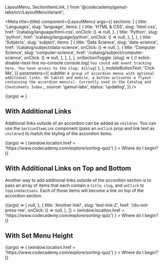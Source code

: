   LayoutMenu,
  SectionItemLink,
} from '@codecademy/gamut-labs/src/LayoutMenuVariant';

<Meta
  title={title}
  component={LayoutMenu}
  args={{
    sections: [
      {
        title: 'Languages',
        slug: 'language',
        items: [
          {
            title: 'HTML & CSS',
            slug: 'html-css',
            href: '/catalog/language/html-css',
            onClick: () => null,
          },
          {
            title: 'Python',
            slug: 'python',
            href: '/catalog/language/python',
            onClick: () => null,
          },
        ],
      },
      {
        title: 'Subjects',
        slug: 'subject',
        items: [
          {
            title: 'Data Science',
            slug: 'data-science',
            href: '/catalog/subject/data-science',
            onClick: () => null,
          },
          {
            title: 'Computer Science',
            slug: 'computer-science',
            href: '/catalog/subject/computer-science',
            onClick: () => null,
          },
        ],
      },
    ],
    onSectionToggle: (slug) => {
      // eslint-disable-next-line no-console
      console.log(
        `You could add event tracking here. You have access to the slug: ${slug}`
      );
    },
    mobileButtonText: 'Click Me',
  }}
  parameters={{
    subtitle: `A group of accordion menus with optional additional links. On tablet and mobile, a button activates a flyout containing the accordion menu(s). Currently used in the Catalog and Cheatsheets Index.`,
    source: 'gamut-labs',
    status: 'updating',
  }}
/>

<Canvas>
  <Story name="LayoutMenu">{(args) => <LayoutMenu {...args} />}</Story>
</Canvas>

<PropsTable story="LayoutMenu" />

## With Additional Links

Additional links outside of an accordion can be added as `children`. You can use the `SectionItemLink` component (pass an `onClick` prop and link text as `children`) to match the styling of the accordion items.

<Canvas>
  <Story name="With Additional Links">
    {(args) => (
      <LayoutMenu {...args}>
        <Box py={16}>
          <SectionItemLink
            onClick={() =>
              (window.location.href =
                'https://www.codecademy.com/explore/sorting-quiz')
            }
          >
            Where do I begin?
          </SectionItemLink>
        </Box>
      </LayoutMenu>
    )}
  </Story>
</Canvas>

## With Additional Links on Top and Bottom

Another way to add additional links outside of the accordion section is to pass an array of items that each contain a `title`, `slug`, and `onClick` to `topLinkSections`. Each of these items will become a link on top of the accordion section.

<Canvas>
  <Story name="With Additional Links on Top and Bottom">
    {(args) => (
      <LayoutMenu
        {...args}
        selectedItem="top-link"
        topLinkSections={[
          {
            title: 'A top link!',
            slug: 'top-link',
            href: '/not-a-real-link',
            onClick: () => null,
          },
          {
            title: 'Another link!',
            slug: 'test-link-2',
            href: '/do-not-press-me',
            onClick: () => null,
          },
        ]}
      >
        <Box py={16}>
          <SectionItemLink
            onClick={() =>
              (window.location.href =
                'https://www.codecademy.com/explore/sorting-quiz')
            }
          >
            Where do I begin?
          </SectionItemLink>
        </Box>
      </LayoutMenu>
    )}
  </Story>
</Canvas>

## With Set Menu Height

<Canvas>
  <Story name="With Set Menu Height">
    {(args) => (
      <LayoutMenu
        {...args}
        menuHeight="sm"
        sections={[
          {
            title: 'Languages',
            slug: 'language',
            items: [
              {
                title: 'Python',
                slug: 'python',
              },
              {
                title: 'HTML & CSS',
                slug: 'html-css',
              },
              {
                title: 'JavaScript',
                slug: 'javascript',
              },
              {
                title: 'SQL',
                slug: 'sql',
              },
              {
                title: 'C++',
                slug: 'c-plus-plus',
              },
              {
                title: 'Java',
                slug: 'java',
              },
              {
                title: 'R',
                slug: 'r',
              },
              {
                title: 'Go',
                slug: 'go',
              },
              {
                title: 'C#',
                slug: 'c-sharp',
              },
              {
                title: 'PHP',
                slug: 'php',
              },
              {
                title: 'Ruby',
                slug: 'ruby',
              },
              {
                title: 'Swift',
                slug: 'swift',
              },
              {
                title: 'Bash/Shell',
                slug: 'bash',
              },
              {
                title: 'Kotlin',
                slug: 'kotlin',
              },
              {
                title: 'C',
                slug: 'c',
              },
            ],
          },
          {
            title: 'Subjects',
            slug: 'subject',
            items: [
              {
                title: 'Computer Science',
                slug: 'computer-science',
              },
              {
                title: 'Machine Learning',
                slug: 'machine-learning',
              },
              {
                title: 'Data Visualization',
                slug: 'data-visualization',
              },
              {
                title: 'Web Development',
                slug: 'web-development',
              },
              {
                title: 'Web Design',
                slug: 'web-design',
              },
              {
                title: 'Data Science',
                slug: 'data-science',
              },
              {
                title: 'Mobile Development',
                slug: 'mobile-development',
              },
              {
                title: 'Developer Tools',
                slug: 'developer-tools',
              },
              {
                title: 'Code Foundations',
                slug: 'code-foundations',
              },
              {
                title: 'Game Development',
                slug: 'game-development',
              },
              {
                title: 'Interview Prep',
                slug: 'interview-prep',
              },
              {
                title: 'Cybersecurity',
                slug: 'cybersecurity',
              },
            ],
          },
        ]}
      >
        <Box py={16}>
          <SectionItemLink
            onClick={() =>
              (window.location.href =
                'https://www.codecademy.com/explore/sorting-quiz')
            }
          >
            Where do I begin?
          </SectionItemLink>
        </Box>
      </LayoutMenu>
    )}
  </Story>
</Canvas>
